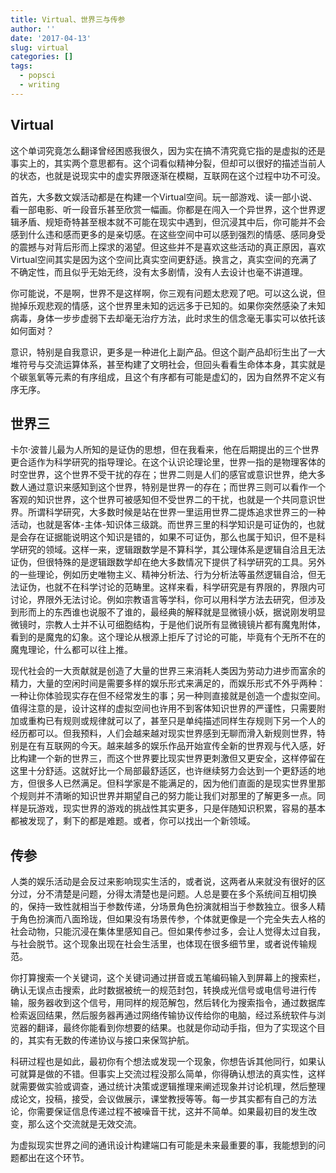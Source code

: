 ```yaml
---
title: Virtual、世界三与传参
author: ''
date: '2017-04-13'
slug: virtual
categories: []
tags:
  - popsci
  - writing
---
```

## Virtual

这个单词究竟怎么翻译曾经困惑我很久，因为实在搞不清究竟它指的是虚拟的还是事实上的，其实两个意思都有。这个词看似精神分裂，但却可以很好的描述当前人的状态，也就是说现实中的虚实界限逐渐在模糊，互联网在这个过程中功不可没。

首先，大多数文娱活动都是在构建一个Virtual空间。玩一部游戏、读一部小说、看一部电影、听一段音乐甚至欣赏一幅画。你都是在闯入一个异世界，这个世界逻辑矛盾、规矩奇特甚至根本就不可能在现实中遇到，但沉浸其中后，你可能并不会感到什么违和感而更多的是亲切感。在这些空间中可以感到强烈的情感、感同身受的震撼与对背后形而上探求的渴望。但这些并不是喜欢这些活动的真正原因，喜欢Virtual空间其实是因为这个空间比真实空间更舒适。换言之，真实空间的充满了不确定性，而且似乎无始无终，没有太多剧情，没有人去设计也毫不讲道理。

你可能说，不是啊，世界不是这样啊，你三观有问题太悲观了吧。可以这么说，但抛掉乐观悲观的情感，这个世界里未知的远远多于已知的。如果你突然感染了未知病毒，身体一步步虚弱下去却毫无治疗方法，此时求生的信念毫无事实可以依托该如何面对？

意识，特别是自我意识，更多是一种进化上副产品。但这个副产品却衍生出了一大堆符号与交流运算体系，甚至构建了文明社会，但回头看看生命体本身，其实就是个碳氢氧等元素的有序组成，且这个有序都有可能是虚幻的，因为自然界不定义有序无序。

## 世界三

卡尔·波普儿最为人所知的是证伪的思想，但在我看来，他在后期提出的三个世界更合适作为科学研究的指导理论。在这个认识论理论里，世界一指的是物理客体的时空世界，这个世界不受干扰的存在；世界二则是人们的感官或意识世界，绝大多数人通过意识来感知到这个世界，特别是世界一的存在；而世界三则可以看作一个客观的知识世界，这个世界可被感知但不受世界二的干扰，也就是一个共同意识世界。所谓科学研究，大多数时候是站在世界一里运用世界二提炼追求世界三的一种活动，也就是客体-主体-知识体三级跳。而世界三里的科学知识是可证伪的，也就是会存在证据能说明这个知识是错的，如果不可证伪，那么也属于知识，但不是科学研究的领域。这样一来，逻辑跟数学是不算科学，其公理体系是逻辑自洽且无法证伪，但很特殊的是逻辑跟数学却在绝大多数情况下提供了科学研究的工具。另外的一些理论，例如历史唯物主义、精神分析法、行为分析法等虽然逻辑自洽，但无法证伪，也就不在科学讨论的范畴里。这样来看，科学研究是有界限的，界限内可讨论，界限外无法讨论。例如宗教语言等学科，你可以用科学方法去研究，但涉及到形而上的东西谁也说服不了谁的，最经典的解释就是显微镜小妖，据说刚发明显微镜时，宗教人士并不认可细胞结构，于是他们说所有显微镜镜片都有魔鬼附体，看到的是魔鬼的幻象。这个理论从根源上拒斥了讨论的可能，毕竟有个无所不在的魔鬼理论，什么都可以往上推。

现代社会的一大贡献就是创造了大量的世界三来消耗人类因为劳动力进步而富余的精力，大量的空闲时间是需要多样的娱乐形式来满足的，而娱乐形式不外乎两种：一种让你体验现实存在但不经常发生的事；另一种则直接就是创造一个虚拟空间。值得注意的是，设计这样的虚拟空间也许用不到客体知识世界的严谨性，只需要附加或重构已有规则或规律就可以了，甚至只是单纯描述同样生存规则下另一个人的经历都可以。但我预料，人们会越来越对现实世界感到无聊而滑入新规则世界，特别是在有互联网的今天。越来越多的娱乐作品开始宣传全新的世界观与代入感，好比构建一个新的世界三，而这个世界要比现实世界更刺激但又更安全，这样停留在这里十分舒适。这就好比一个局部最舒适区，也许继续努力会达到一个更舒适的地方，但很多人已然满足。但科学家是不能满足的，因为他们直面的是现实世界里那个规则并不清晰的知识世界并期望自己的努力能让我们对那里的了解更多一点。同样是玩游戏，现实世界的游戏的挑战性其实更多，只是伴随知识积累，容易的基本都被发现了，剩下的都是难题。或者，你可以找出一个新领域。

## 传参

人类的娱乐活动是会反过来影响现实生活的，或者说，这两者从来就没有很好的区分过，分不清楚是问题，分得太清楚也是问题。人总是要在多个系统间互相切换的，保持一致性就相当于参数传递，分场景角色扮演就相当于参数独立。很多人精于角色扮演而八面玲珑，但如果没有场景传参，个体就更像是一个完全失去人格的社会动物，只能沉浸在集体里感知自己。但如果传参过多，会让人觉得太过自我，与社会脱节。这个现象出现在社会生活里，也体现在很多细节里，或者说传输规范。

你打算搜索一个关键词，这个关键词通过拼音或五笔编码输入到屏幕上的搜索栏，确认无误点击搜索，此时数据被统一的规范封包，转换成光信号或电信号进行传输，服务器收到这个信号，用同样的规范解包，然后转化为搜索指令，通过数据库检索返回结果，然后服务器再通过网络传输协议传给你的电脑，经过系统软件与浏览器的翻译，最终你能看到你想要的结果。也就是你动动手指，但为了实现这个目的，其实有无数的传递协议与接口来保驾护航。

科研过程也是如此，最初你有个想法或发现一个现象，你想告诉其他同行，如果认可就算是做的不错。但事实上交流过程没那么简单，你得确认想法的真实性，这样就需要做实验或调查，通过统计决策或逻辑推理来阐述现象并讨论机理，然后整理成论文，投稿，接受，会议做展示，课堂教授等等。每一步其实都有自己的方法论，你需要保证信息传递过程不被噪音干扰，这并不简单。如果最初目的发生改变，那么这个交流就是无效交流。

为虚拟现实世界之间的通讯设计构建端口有可能是未来最重要的事，我能想到的问题都出在这个环节。

